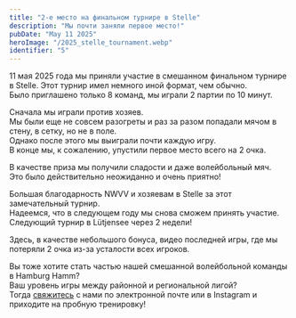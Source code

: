 ---
title: "2-е место на финальном турнире в Stelle"
description: "Мы почти заняли первое место!"
pubDate: "May 11 2025"
heroImage: "/2025_stelle_tournament.webp"
identifier: "5"  
---


11 мая 2025 года мы приняли участие в смешанном финальном турнире в Stelle.
Этот турнир имел немного иной формат, чем обычно.  
Было приглашено только 8 команд, мы играли 2 партии по 10 минут.

Сначала мы играли против хозяев.  
Мы были еще не совсем разогреты и раз за разом попадали мячом в стену, в сетку, но не в поле.  
Однако после этого мы выиграли почти каждую игру.  
В конце мы, к сожалению, упустили первое место всего на 2 очка.

В качестве приза мы получили сладости и даже  волейбольный мяч.  
Это было действительно неожиданно и очень приятно!

Большая благодарность NWVV и хозяевам в Stelle за этот замечательный турнир.  
Надеемся, что в следующем году мы снова сможем принять участие.  
Следующий турнир в Lütjensee через 2 недели!

Здесь, в качестве небольшого бонуса, видео последней игры, где мы потеряли 2 очка из-за усталости всех игроков.

<YouTube id="rIXq1ZrXKyY" />

Вы тоже хотите стать частью нашей смешанной волейбольной команды в Hamburg Hamm?  
Ваш уровень игры между районной и региональной лигой?  
Тогда [свяжитесь](/ru/contact/) с нами по электронной почте или в Instagram и приходите на пробную тренировку!